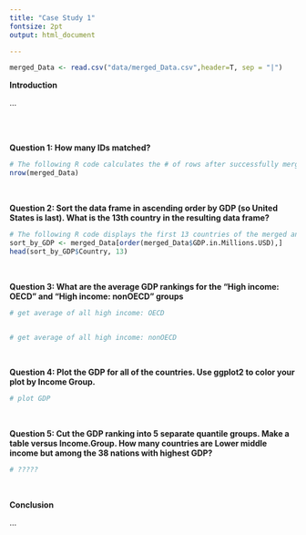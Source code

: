 ```yaml
---
title: "Case Study 1"
fontsize: 2pt
output: html_document

---
```

```r
merged_Data <- read.csv("data/merged_Data.csv",header=T, sep = "|")
```
<b>Introduction</b>
<br>
<p>
...
</p>
<br>
<br>

<b>Question 1: How many IDs matched?</b>
```r
# The following R code calculates the # of rows after successfully merging the GDP and Education datasets.
nrow(merged_Data)
```
<br>

<b>Question 2: Sort the data frame in ascending order by GDP (so United States is last). What is the 13th country in the resulting data frame?</b>
```r
# The following R code displays the first 13 countries of the merged and then sorted by GDP data.
sort_by_GDP <- merged_Data[order(merged_Data$GDP.in.Millions.USD),]
head(sort_by_GDP$Country, 13)
```
<br>

<b>Question 3: What are the average GDP rankings for the "High income: OECD" and "High income: nonOECD" groups</b>
```r
# get average of all high income: OECD


# get average of all high income: nonOECD

```
<br>

<b>Question 4: Plot the GDP for all of the countries. Use ggplot2 to color your plot by Income Group.</b>
```r
# plot GDP

```
<br>

<b>Question 5: Cut the GDP ranking into 5 separate quantile groups. Make a table versus Income.Group. How many countries are Lower middle income but among the 38 nations with highest GDP?</b>
```r
# ?????
```
<br>

<b>Conclusion</b>
<br>
<p>
...
</p>
